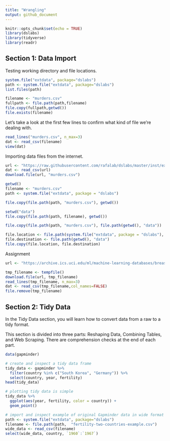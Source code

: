 ```yaml
---
title: "Wrangling"
output: github_document
---
```


```r
knitr::opts_chunk$set(echo = TRUE)
library(dslabs)
library(tidyverse)
library(readr)
```

## Section 1: Data Import

Testing working directory and file locations.

```r

system.file("extdata", package="dslabs")
path <- system.file("extdata", package="dslabs")
list.files(path)

filename <- "murders.csv"
fullpath <- file.path(path,filename)
file.copy(fullpath,getwd())
file.exists(filename)

```
Let's take a look at the first few lines to confirm what kind of file we're dealing with.


```r
read_lines("murders.csv", n_max=3)
dat <- read_csv(filename)
view(dat)

```
Importing data files from the internet.

```r
url <- "https://raw.githubusercontent.com/rafalab/dslabs/master/inst/extdata/murders.csv"
dat <- read_csv(url)
download.file(url, "murders.csv")

getwd()
filename <- "murders.csv"
path <- system.file("extdata", package = "dslabs")

file.copy(file.path(path, "murders.csv"), getwd())

setwd("data")
file.copy(file.path(path, filename), getwd())

file.copy(file.path(path, "murders.csv"), file.path(getwd(), "data"))

file.location <- file.path(system.file("extdata", package = "dslabs"), "murders.csv")
file.destination <- file.path(getwd(), "data")
file.copy(file.location, file.destination) 
```

Assignment

```r
url <- "https://archive.ics.uci.edu/ml/machine-learning-databases/breast-cancer-wisconsin/wdbc.data"

tmp_filename <- tempfile()
download.file(url, tmp_filename)
read_lines(tmp_filename, n_max=3)
dat <- read_csv(tmp_filename,col_names=FALSE)
file.remove(tmp_filename)


```


## Section 2: Tidy Data

In the Tidy Data section, you will learn how to convert data from a raw to a tidy format.

This section is divided into three parts: Reshaping Data, Combining Tables, and Web Scraping. There are comprehension checks at the end of each part.

```r
data(gapminder)

# create and inspect a tidy data frame
tidy_data <- gapminder %>% 
  filter(country %in% c("South Korea", "Germany")) %>%
  select(country, year, fertility)
head(tidy_data)

# plotting tidy data is simple
tidy_data %>% 
  ggplot(aes(year, fertility, color = country)) +
  geom_point()

# import and inspect example of original Gapminder data in wide format
path <- system.file("extdata", package="dslabs")
filename <- file.path(path,  "fertility-two-countries-example.csv")
wide_data <- read_csv(filename)
select(wide_data, country, `1960`:`1967`)

```











